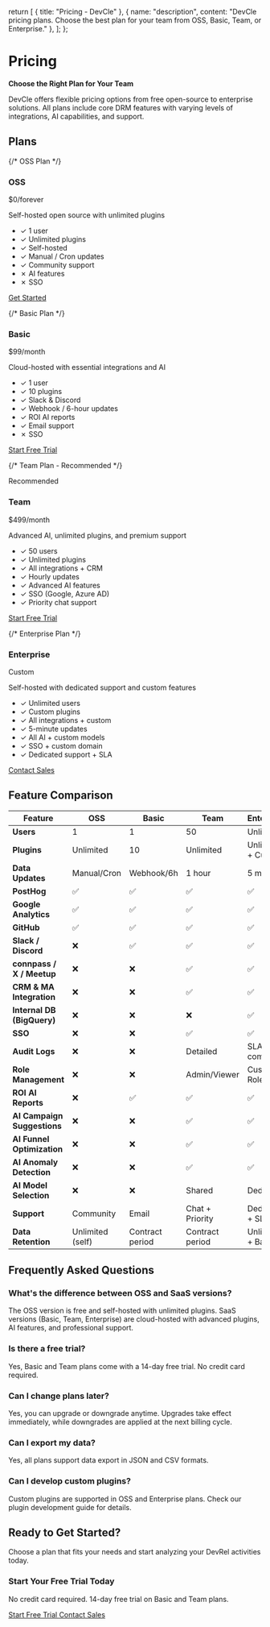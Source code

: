 
  return [
    { title: "Pricing - DevCle" },
    {
      name: "description",
      content: "DevCle pricing plans. Choose the best plan for your team from OSS, Basic, Team, or Enterprise."
    },
  ];
};

# Pricing

**Choose the Right Plan for Your Team**

DevCle offers flexible pricing options from free open-source to enterprise solutions. All plans include core DRM features with varying levels of integrations, AI capabilities, and support.

## Plans

<div className="grid grid-cols-1 md:grid-cols-2 lg:grid-cols-4 gap-8 my-12">

{/* OSS Plan */}
<div className="border border-gray-200 rounded-lg p-6 hover:shadow-lg transition-shadow" data-plan="oss">
  <h3 className="text-2xl font-bold mb-2">OSS</h3>
  <div className="text-4xl font-bold mb-4">$0<span className="text-lg font-normal text-gray-600">/forever</span></div>
  <p className="text-gray-600 mb-6">Self-hosted open source with unlimited plugins</p>

  <ul className="space-y-3 mb-8">
    <li className="flex items-start">
      <span className="text-green-600 mr-2">✓</span>
      <span>1 user</span>
    </li>
    <li className="flex items-start">
      <span className="text-green-600 mr-2">✓</span>
      <span>Unlimited plugins</span>
    </li>
    <li className="flex items-start">
      <span className="text-green-600 mr-2">✓</span>
      <span>Self-hosted</span>
    </li>
    <li className="flex items-start">
      <span className="text-green-600 mr-2">✓</span>
      <span>Manual / Cron updates</span>
    </li>
    <li className="flex items-start">
      <span className="text-green-600 mr-2">✓</span>
      <span>Community support</span>
    </li>
    <li className="flex items-start">
      <span className="text-red-600 mr-2">✗</span>
      <span className="text-gray-400">AI features</span>
    </li>
    <li className="flex items-start">
      <span className="text-red-600 mr-2">✗</span>
      <span className="text-gray-400">SSO</span>
    </li>
  </ul>

  <a href="https://github.com/goofmint/DevCle-app" target="_blank" rel="noopener noreferrer" className="block w-full text-center px-4 py-2 border border-gray-300 rounded-lg hover:bg-gray-50 transition-colors">
    Get Started
  </a>
</div>

{/* Basic Plan */}
<div className="border border-gray-200 rounded-lg p-6 hover:shadow-lg transition-shadow" data-plan="basic">
  <h3 className="text-2xl font-bold mb-2">Basic</h3>
  <div className="text-4xl font-bold mb-4">$99<span className="text-lg font-normal text-gray-600">/month</span></div>
  <p className="text-gray-600 mb-6">Cloud-hosted with essential integrations and AI</p>

  <ul className="space-y-3 mb-8">
    <li className="flex items-start">
      <span className="text-green-600 mr-2">✓</span>
      <span>1 user</span>
    </li>
    <li className="flex items-start">
      <span className="text-green-600 mr-2">✓</span>
      <span>10 plugins</span>
    </li>
    <li className="flex items-start">
      <span className="text-green-600 mr-2">✓</span>
      <span>Slack & Discord</span>
    </li>
    <li className="flex items-start">
      <span className="text-green-600 mr-2">✓</span>
      <span>Webhook / 6-hour updates</span>
    </li>
    <li className="flex items-start">
      <span className="text-green-600 mr-2">✓</span>
      <span>ROI AI reports</span>
    </li>
    <li className="flex items-start">
      <span className="text-green-600 mr-2">✓</span>
      <span>Email support</span>
    </li>
    <li className="flex items-start">
      <span className="text-red-600 mr-2">✗</span>
      <span className="text-gray-400">SSO</span>
    </li>
  </ul>

  <a href="#" className="block w-full text-center px-4 py-2 bg-blue-600 text-white rounded-lg hover:bg-blue-700 transition-colors">
    Start Free Trial
  </a>
</div>

{/* Team Plan - Recommended */}
<div className="border-2 border-blue-600 rounded-lg p-6 hover:shadow-xl transition-shadow relative" data-plan="team">
  <div className="absolute -top-3 left-1/2 transform -translate-x-1/2">
    <span className="bg-blue-600 text-white px-4 py-1 rounded-full text-sm font-semibold">Recommended</span>
  </div>

  <h3 className="text-2xl font-bold mb-2 mt-2">Team</h3>
  <div className="text-4xl font-bold mb-4">$499<span className="text-lg font-normal text-gray-600">/month</span></div>
  <p className="text-gray-600 mb-6">Advanced AI, unlimited plugins, and premium support</p>

  <ul className="space-y-3 mb-8">
    <li className="flex items-start">
      <span className="text-green-600 mr-2">✓</span>
      <span>50 users</span>
    </li>
    <li className="flex items-start">
      <span className="text-green-600 mr-2">✓</span>
      <span>Unlimited plugins</span>
    </li>
    <li className="flex items-start">
      <span className="text-green-600 mr-2">✓</span>
      <span>All integrations + CRM</span>
    </li>
    <li className="flex items-start">
      <span className="text-green-600 mr-2">✓</span>
      <span>Hourly updates</span>
    </li>
    <li className="flex items-start">
      <span className="text-green-600 mr-2">✓</span>
      <span>Advanced AI features</span>
    </li>
    <li className="flex items-start">
      <span className="text-green-600 mr-2">✓</span>
      <span>SSO (Google, Azure AD)</span>
    </li>
    <li className="flex items-start">
      <span className="text-green-600 mr-2">✓</span>
      <span>Priority chat support</span>
    </li>
  </ul>

  <a href="#" className="block w-full text-center px-4 py-2 bg-blue-600 text-white rounded-lg hover:bg-blue-700 transition-colors">
    Start Free Trial
  </a>
</div>

{/* Enterprise Plan */}
<div className="border border-gray-200 rounded-lg p-6 hover:shadow-lg transition-shadow" data-plan="enterprise">
  <h3 className="text-2xl font-bold mb-2">Enterprise</h3>
  <div className="text-4xl font-bold mb-4">Custom</div>
  <p className="text-gray-600 mb-6">Self-hosted with dedicated support and custom features</p>

  <ul className="space-y-3 mb-8">
    <li className="flex items-start">
      <span className="text-green-600 mr-2">✓</span>
      <span>Unlimited users</span>
    </li>
    <li className="flex items-start">
      <span className="text-green-600 mr-2">✓</span>
      <span>Custom plugins</span>
    </li>
    <li className="flex items-start">
      <span className="text-green-600 mr-2">✓</span>
      <span>All integrations + custom</span>
    </li>
    <li className="flex items-start">
      <span className="text-green-600 mr-2">✓</span>
      <span>5-minute updates</span>
    </li>
    <li className="flex items-start">
      <span className="text-green-600 mr-2">✓</span>
      <span>All AI + custom models</span>
    </li>
    <li className="flex items-start">
      <span className="text-green-600 mr-2">✓</span>
      <span>SSO + custom domain</span>
    </li>
    <li className="flex items-start">
      <span className="text-green-600 mr-2">✓</span>
      <span>Dedicated support + SLA</span>
    </li>
  </ul>

  <a href="#" className="block w-full text-center px-4 py-2 border border-gray-300 rounded-lg hover:bg-gray-50 transition-colors">
    Contact Sales
  </a>
</div>

</div>

## Feature Comparison

| Feature | OSS | Basic | Team | Enterprise |
|---------|-----|-------|------|------------|
| **Users** | 1 | 1 | 50 | Unlimited |
| **Plugins** | Unlimited | 10 | Unlimited | Unlimited + Custom |
| **Data Updates** | Manual/Cron | Webhook/6h | 1 hour | 5 minutes |
| **PostHog** | ✅ | ✅ | ✅ | ✅ |
| **Google Analytics** | ✅ | ✅ | ✅ | ✅ |
| **GitHub** | ✅ | ✅ | ✅ | ✅ |
| **Slack / Discord** | ❌ | ✅ | ✅ | ✅ |
| **connpass / X / Meetup** | ❌ | ❌ | ✅ | ✅ |
| **CRM & MA Integration** | ❌ | ❌ | ✅ | ✅ |
| **Internal DB (BigQuery)** | ❌ | ❌ | ❌ | ✅ |
| **SSO** | ❌ | ❌ | ✅ | ✅ |
| **Audit Logs** | ❌ | ❌ | Detailed | SLA-compliant |
| **Role Management** | ❌ | ❌ | Admin/Viewer | Custom Roles |
| **ROI AI Reports** | ❌ | ✅ | ✅ | ✅ |
| **AI Campaign Suggestions** | ❌ | ❌ | ✅ | ✅ |
| **AI Funnel Optimization** | ❌ | ❌ | ✅ | ✅ |
| **AI Anomaly Detection** | ❌ | ❌ | ✅ | ✅ |
| **AI Model Selection** | ❌ | ❌ | Shared | Dedicated |
| **Support** | Community | Email | Chat + Priority | Dedicated + SLA |
| **Data Retention** | Unlimited (self) | Contract period | Contract period | Unlimited + Backup |

## Frequently Asked Questions

### What's the difference between OSS and SaaS versions?

The OSS version is free and self-hosted with unlimited plugins. SaaS versions (Basic, Team, Enterprise) are cloud-hosted with advanced plugins, AI features, and professional support.

### Is there a free trial?

Yes, Basic and Team plans come with a 14-day free trial. No credit card required.

### Can I change plans later?

Yes, you can upgrade or downgrade anytime. Upgrades take effect immediately, while downgrades are applied at the next billing cycle.

### Can I export my data?

Yes, all plans support data export in JSON and CSV formats.

### Can I develop custom plugins?

Custom plugins are supported in OSS and Enterprise plans. Check our plugin development guide for details.

## Ready to Get Started?

Choose a plan that fits your needs and start analyzing your DevRel activities today.

<div className="bg-blue-50 dark:bg-gray-800 rounded-lg p-8 mt-12 text-center">
  <h3 className="text-2xl font-bold mb-4 dark:text-gray-100">Start Your Free Trial Today</h3>
  <p className="text-gray-600 dark:text-gray-300 mb-6">No credit card required. 14-day free trial on Basic and Team plans.</p>
  <div className="flex gap-4 justify-center">
    <a href="#" className="px-6 py-3 bg-blue-600 text-white rounded-lg hover:bg-blue-700 transition-colors font-semibold">
      Start Free Trial
    </a>
    <a href="#" className="px-6 py-3 border border-gray-300 dark:border-gray-600 rounded-lg hover:bg-gray-50 dark:hover:bg-gray-700 dark:text-gray-200 transition-colors font-semibold">
      Contact Sales
    </a>
  </div>
</div>
